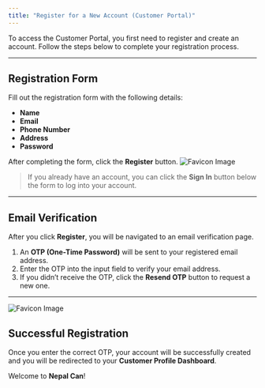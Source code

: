 ```yaml
---
title: "Register for a New Account (Customer Portal)"
---
```


To access the Customer Portal, you first need to register and create an account. Follow the steps below to complete your registration process.

---

## Registration Form

Fill out the registration form with the following details:

- **Name**
- **Email**
- **Phone Number**
- **Address**
- **Password**

After completing the form, click the **Register** button.
![Favicon Image](/images/customer/customersignin.png)

> If you already have an account, you can click the **Sign In** button below the form to log into your account.

---

## Email Verification

After you click **Register**, you will be navigated to an email verification page.

1. An **OTP (One-Time Password)** will be sent to your registered email address.
2. Enter the OTP into the input field to verify your email address.
3. If you didn’t receive the OTP, click the **Resend OTP** button to request a new one.

---

![Favicon Image](/images/customer/verifyemail.png)

## Successful Registration

Once you enter the correct OTP, your account will be successfully created and you will be redirected to your **Customer Profile Dashboard**.

Welcome to **Nepal Can**!
